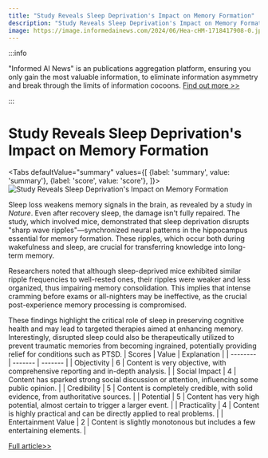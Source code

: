 ```yaml
---
title: "Study Reveals Sleep Deprivation's Impact on Memory Formation"
description: "Study Reveals Sleep Deprivation's Impact on Memory Formation"
image: https://image.informedainews.com/2024/06/Hea-cHM-1718417908-0.jpg
---
```



:::info

"Informed AI News" is an publications aggregation platform, ensuring you only gain the most valuable information, to eliminate information asymmetry and break through the limits of information cocoons.  [Find out more >>](/)

:::

# Study Reveals Sleep Deprivation's Impact on Memory Formation


<Tabs
	defaultValue="summary"
	values={[
	{label: 'summary', value: 'summary'},
	{label: 'score', value: 'score'},
]}>
<TabItem value="summary">
<img
  src="https://image.informedainews.com/2024/06/Hea-cHM-1718417908-0.jpg"
  alt="Study Reveals Sleep Deprivation's Impact on Memory Formation"
/>



Sleep loss weakens memory signals in the brain, as revealed by a study in *Nature*. Even after recovery sleep, the damage isn't fully repaired. The study, which involved mice, demonstrated that sleep deprivation disrupts "sharp wave ripples"—synchronized neural patterns in the hippocampus essential for memory formation. These ripples, which occur both during wakefulness and sleep, are crucial for transferring knowledge into long-term memory.

Researchers noted that although sleep-deprived mice exhibited similar ripple frequencies to well-rested ones, their ripples were weaker and less organized, thus impairing memory consolidation. This implies that intense cramming before exams or all-nighters may be ineffective, as the crucial post-experience memory processing is compromised.

These findings highlight the critical role of sleep in preserving cognitive health and may lead to targeted therapies aimed at enhancing memory. Interestingly, disrupted sleep could also be therapeutically utilized to prevent traumatic memories from becoming ingrained, potentially providing relief for conditions such as PTSD.
</TabItem>
<TabItem value="score">
	| Scores     | Value   | Explanation |
	| -------- | ------- | ------- |
	| Objectivity  | 6    | Content is very objective, with comprehensive reporting and in-depth analysis.    |
	| Social Impact | 4     | Content has sparked strong social discussion or attention, influencing some public opinion.    |
	| Credibility    | 5    | Content is completely credible, with solid evidence, from authoritative sources.    |
	| Potential    | 5    | Content has very high potential, almost certain to trigger a larger event.    |
	| Practicality    | 4    | Content is highly practical and can be directly applied to real problems.    |
	| Entertainment Value    | 2    | Content is slightly monotonous but includes a few entertaining elements.    |
</TabItem>
</Tabs>

[Full article>>](https://www.cnbeta.com.tw/articles/science/1434790.htm)
